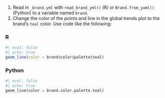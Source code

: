 1. Read in `_brand.yml` with `read_brand_yml()` (R) or `Brand.from_yaml()` (Python) to a variable named `brand`.
3. Change the color of the points and line in the global trends plot to the brand's `teal` color. Use code like the following:


::: {.panel-tabset}
### R

```r
#| eval: false
#| echo: true
geom_line(color = brand$color$palette$teal)
```

### Python

```python
#| eval: false
#| echo: true
geom_line(color = brand.color.palette.teal)
```

:::